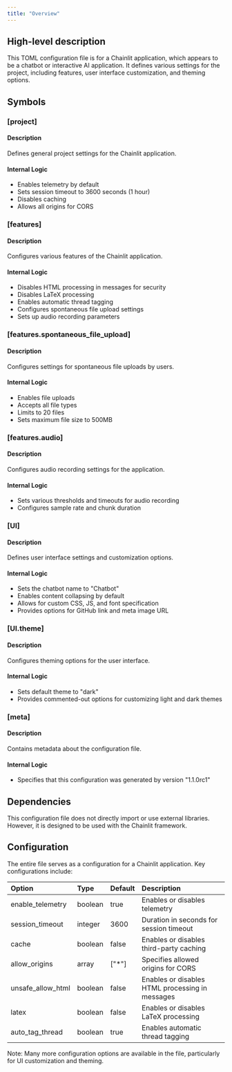```yaml
---
title: "Overview"
---
```


## High-level description
This TOML configuration file is for a Chainlit application, which appears to be a chatbot or interactive AI application. It defines various settings for the project, including features, user interface customization, and theming options.

## Symbols

### [project]
#### Description
Defines general project settings for the Chainlit application.

#### Internal Logic
- Enables telemetry by default
- Sets session timeout to 3600 seconds (1 hour)
- Disables caching
- Allows all origins for CORS

### [features]
#### Description
Configures various features of the Chainlit application.

#### Internal Logic
- Disables HTML processing in messages for security
- Disables LaTeX processing
- Enables automatic thread tagging
- Configures spontaneous file upload settings
- Sets up audio recording parameters

### [features.spontaneous_file_upload]
#### Description
Configures settings for spontaneous file uploads by users.

#### Internal Logic
- Enables file uploads
- Accepts all file types
- Limits to 20 files
- Sets maximum file size to 500MB

### [features.audio]
#### Description
Configures audio recording settings for the application.

#### Internal Logic
- Sets various thresholds and timeouts for audio recording
- Configures sample rate and chunk duration

### [UI]
#### Description
Defines user interface settings and customization options.

#### Internal Logic
- Sets the chatbot name to "Chatbot"
- Enables content collapsing by default
- Allows for custom CSS, JS, and font specification
- Provides options for GitHub link and meta image URL

### [UI.theme]
#### Description
Configures theming options for the user interface.

#### Internal Logic
- Sets default theme to "dark"
- Provides commented-out options for customizing light and dark themes

### [meta]
#### Description
Contains metadata about the configuration file.

#### Internal Logic
- Specifies that this configuration was generated by version "1.1.0rc1"

## Dependencies
This configuration file does not directly import or use external libraries. However, it is designed to be used with the Chainlit framework.

## Configuration
The entire file serves as a configuration for a Chainlit application. Key configurations include:

| Option | Type | Default | Description |
|:-------|:-----|:--------|:------------|
| enable_telemetry | boolean | true | Enables or disables telemetry |
| session_timeout | integer | 3600 | Duration in seconds for session timeout |
| cache | boolean | false | Enables or disables third-party caching |
| allow_origins | array | ["*"] | Specifies allowed origins for CORS |
| unsafe_allow_html | boolean | false | Enables or disables HTML processing in messages |
| latex | boolean | false | Enables or disables LaTeX processing |
| auto_tag_thread | boolean | true | Enables automatic thread tagging |

Note: Many more configuration options are available in the file, particularly for UI customization and theming.